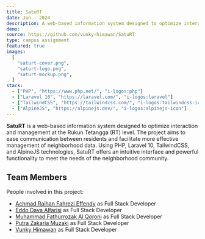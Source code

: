 ```yaml
---
title: SatuRT
date: Jun - 2024
description: A web-based information system designed to optimize interaction and management at the Rukun Tetangga (RT) level.
demo:
source: https://github.com/vunky-himawan/SatuRT
type: campus assignment
featured: true
images:
  [
    "saturt-cover.png",
    "saturt-logo.png",
    "saturt-mockup.png",
  ]
stack:
  - ["PHP", "https://www.php.net/", "i-logos:php"]
  - ["Laravel 10", "https://laravel.com/", "i-logos:laravel"]
  - ["TailwindCSS", "https://tailwindcss.com/", "i-logos:tailwindcss-icon"]
  - ["AlpineJS", "https://alpinejs.dev/", "i-logos:alpinejs-icon"]
---
```


**SatuRT** is a web-based information system designed to optimize interaction and management at the Rukun Tetangga (RT) level. The project aims to ease communication between residents and facilitate more effective management of neighborhood data. Using PHP, Laravel 10, TailwindCSS, and AlpineJS technologies, SatuRT offers an intuitive interface and powerful functionality to meet the needs of the neighborhood community.

## Team Members

People involved in this project:

- [Achmad Raihan Fahrezi Effendy](https://github.com/raihanachmad8) as Full Stack Developer
- [Eddo Dava Alfarisi](https://github.com/Eddav29) as Full Stack Developer
- [Muhammad Fathurrozak Al Qoroni](https://github.com/AlQoronii) as Full Stack Developer
- [Putra Zakaria Muzaki](https://github.com/PutraZakaria) as Full Stack Developer
- [Vunky Himawan](https://github.com/vunky-himawan) as Full Stack Developer
